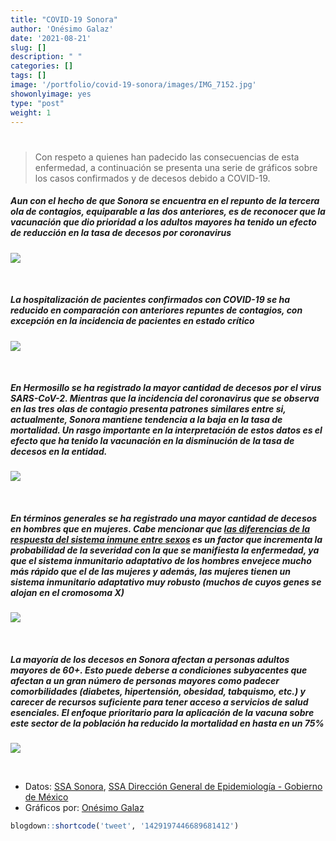 ```yaml
---
title: "COVID-19 Sonora"
author: 'Onésimo Galaz'
date: '2021-08-21'
slug: []
description: " "
categories: []
tags: []
image: '/portfolio/covid-19-sonora/images/IMG_7152.jpg'
showonlyimage: yes
type: "post"
weight: 1
---
```


#
> Con respeto a quienes han padecido las consecuencias de esta enfermedad, a continuación se presenta una serie de gráficos sobre los casos confirmados y de decesos debido a COVID-19.

##### Aun con el hecho de que Sonora se encuentra en el repunto de la tercera ola de contagios, equiparable a las dos anteriores, es de reconocer que la vacunación que dio prioridad a los adultos mayores ha tenido un efecto de reducción en la tasa de decesos por coronavirus
![](images/confirmados_vs_decesos.png)

<br>

##### La hospitalización de pacientes confirmados con COVID-19 se ha reducido en comparación con anteriores repuntes de contagios, con excepción en la incidencia de pacientes en estado crítico
![](images/hospital_covid.png)

<br>

##### En Hermosillo se ha registrado la mayor cantidad de decesos por el virus SARS-CoV-2. Mientras que la incidencia del coronavirus que se observa en las tres olas de contagio presenta patrones similares entre si, actualmente, Sonora mantiene tendencia a la baja en la tasa de mortalidad. Un rasgo importante en la interpretación de estos datos es el efecto que ha tenido la vacunación en la disminución de la tasa de decesos en la entidad.
![](images/municipios_covid.png)

<br>

##### En términos generales se ha registrado una mayor cantidad de decesos en hombres que en mujeres. Cabe mencionar que [las diferencias de la respuesta del sistema inmune entre sexos](https://www.nature.com/articles/s41586-020-2700-3.pdf) es un factor que incrementa la probabilidad de la severidad con la que se manifiesta la enfermedad, ya que el sistema inmunitario adaptativo de los hombres envejece mucho más rápido que el de las mujeres y además, las mujeres tienen un sistema inmunitario adaptativo muy robusto (muchos de cuyos genes se alojan en el cromosoma X)
![](images/sex_covid.png)

<br>

##### La mayoría de los decesos en Sonora afectan a personas adultos mayores de 60+. Esto puede deberse a condiciones subyacentes que afectan a un gran número de personas mayores como padecer comorbilidades (diabetes, hipertensión, obesidad, tabquismo, etc.) y carecer de recursos suficiente para tener acceso a servicios de salud esenciales. El enfoque prioritario para la aplicación de la vacuna sobre este sector de la población ha reducido la mortalidad en hasta en un 75%
![](images/edad_covid.png)


<br>

* Datos: [SSA Sonora](http://covid19.saludsonora.gob.mx/), [SSA Dirección General de Epidemiología -  Gobierno de México](https://www.gob.mx/salud/documentos/datos-abiertos-152127)
* Gráficos por: [Onésimo Galaz](https://vemosdatos.com/about/)


```r
blogdown::shortcode('tweet', '1429197446689681412')
```




